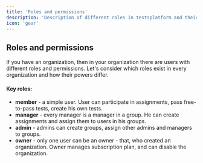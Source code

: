 ```yaml
---
title: 'Roles and permissions'
description: 'Description of different roles in testsplatform and their permissions'
icon: 'gear'
---
```


## Roles and permissions

If you have an organization, then in your organization there are users with different roles and permissions. Let's consider which roles exist
in every organization and how their powers differ.

#### Key roles:
 - **member** - a simple user. User can participate in assignments, pass free-to-pass tests, create his own tests.
 - **manager** - every manager is a manager in a group. He can create assignments and assign them to users in his groups.
 - **admin** - admins can create groups, assign other admins and managers to groups.
 - **owner** - only one user can be an owner - that, who created an organization. Owner manages subscription plan, and can disable the organization.

